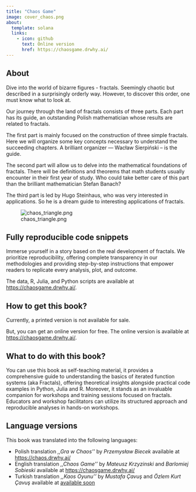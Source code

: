 ```yaml
---
title: "Chaos Game"
image: cover_chaos.png
about:
  template: solana
  links:
    - icon: github
      text: Online version
      href: https://chaosgame.drwhy.ai/
---
```



## About

Dive into the world of bizarre figures - fractals. Seemingly chaotic but described in a surprisingly orderly way. However, to discover this order, one must know what to look at.

Our journey through the land of fractals consists of three parts. Each part has its guide, an outstanding Polish mathematician whose results are related to fractals.

The first part is mainly focused on the construction of three simple fractals. Here we will organize some key concepts necessary to understand the succeeding chapters. A brilliant organizer — Wacław Sierpiński – is the guide.

The second part will allow us to delve into the mathematical foundations of fractals. There will be definitions and theorems that math students usually encounter in their first year of study. Who could take better care of this part than the brilliant mathematician Stefan Banach?

The third part is led by Hugo Steinhaus, who was very interested in applications. So he is a dream guide to interesting applications of fractals.


![chaos_triangle.png](chaos_triangle.png)


## Fully reproducible code snippets 

Immerse yourself in a story based on the real development of fractals. 
We prioritize reproducibility, offering complete transparency in our methodologies and providing step-by-step instructions that empower readers to replicate every analysis, plot, and outcome. 

The data, R, Julia, and Python scripts are available at [https://chaosgame.drwhy.ai/](https://chaosgame.drwhy.ai/).


## How to get this book?

Currently, a printed version is not available for sale.

But, you can get an online version for free.
The online version is available at [https://chaosgame.drwhy.ai/](https://chaosgame.drwhy.ai/).


## What to do with this book?

You can use this book as self-teaching material, it provides a comprehensive guide to understanding the basics of iterated function systems (aka Fractals), offering theoretical insights alongside practical code examples in Python, Julia and R. Moreover, it stands as an invaluable companion for workshops and training sessions focused on fractals. Educators and workshop facilitators can utilize its structured approach and reproducible analyses in hands-on workshops. 


## Language versions

This book was translated into the following languages:

- Polish translation *,,Gra w Chaos''*  by *Przemysław Biecek* available at [https://chaos.drwhy.ai/](https://chaos.drwhy.ai/)
- English translation *,,Chaos Game''* by *Mateusz Krzyzinski* and *Barlomiej Sobieski* available at [https://chaosgame.drwhy.ai/](https://chaosgame.drwhy.ai/)
- Turkish translation *,,Kaos Oyunu''* by *Mustafa Çavuş* and *Özlem Kurt Çavuş* available at [available soon](available soon)



